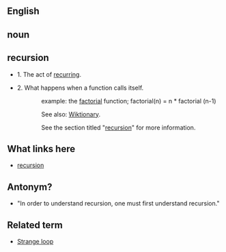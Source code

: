 ==English==

==noun==

==recursion==

*1. The act of [http://wiktionary.org/wiki/Recursion recurring].

*2. What happens when a function calls itself.

::example: the [[en:factorial|factorial]] function; factorial(n) = n * factorial (n-1)

:::See also: [[Wiktionary]].

:: See the section titled "[http://wiktionary.org/wiki/Recursion#recursion recursion]" for more information.

==What links here==
* [http://wiktionary.org/wiki/Recursion recursion]

==Antonym?==
*"In order to understand recursion, one must first understand recursion."


==Related term==
*[[en:Strange loop|Strange loop]]